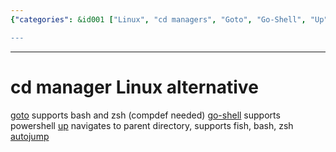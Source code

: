 ```yaml
---
{"categories": &id001 ["Linux", "cd managers", "Goto", "Go-Shell", "Up", "AutoJump", "shells"], "category": "Linux", "date": "2023-12-22 23:52:59", "description": "This article discusses various Linux cd managers, comparing their features and compatibility with different shells. Alternatives such as Goto (supporting bash & zsh), Go-Shell (compatible with PowerShell), Up (capable of navigating to parent directory and supporting fish, bash, zsh) and AutoJump (a popular choice) are examined in detail.", "tags": *id001, "title": "Exploring Alternative Linux Cd Managers: Goto, Go-Shell, Up, and AutoJump"}

---
```


------

# cd manager Linux alternative

[goto](https://github.com/iridakos/goto) supports bash and zsh (compdef needed)
[go-shell](https://github.com/cameronharp/Go-Shell) supports powershell
[up](https://github.com/shannonmoeller/up) navigates to parent directory, supports fish, bash, zsh
[autojump](https://github.com/wting/autojump)

